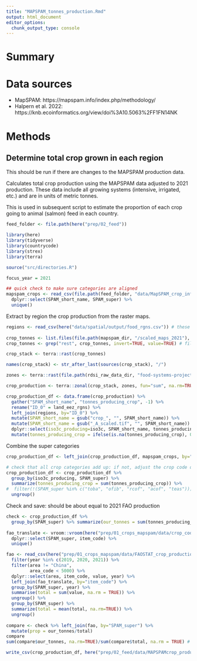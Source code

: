 ```yaml
---
title: "MAPSPAM_tonnes_production.Rmd"
output: html_document
editor_options: 
  chunk_output_type: console
---
```


# Summary

# Data sources

 - MapSPAM: https://mapspam.info/index.php/methodology/ 
 - Halpern et al. 2022: https://knb.ecoinformatics.org/view/doi%3A10.5063%2FF1FN14NK

# Methods

## Determine total crop grown in each region
This should be run if there are changes to the MAPSPAM production data.

Calculates total crop production using the MAPSPAM data adjusted to 2021 production. These data include all growing systems (intensive, irrigated, etc.) and are in units of metric tonnes.

This is used in subsequent script to estimate the proportion of each crop going to animal (salmon) feed in each country.

```r
feed_folder <- file.path(here("prep/02_feed"))

library(here)
library(tidyverse)
library(countrycode)
library(strex)
library(terra)

source("src/directories.R")

focus_year = 2021

## quick check to make sure categories are aligned
mapspam_crops <- read_csv(file.path(feed_folder, "data/MapSPAM_crop_info.csv")) %>% ## this data is from MapSPAM website
  dplyr::select(SPAM_short_name, SPAM_super) %>%
  unique() 


```

Extract by region the crop production from the raster maps.

```r

regions <- read_csv(here("data/spatial/output/food_rgns.csv")) # these are regions originally derived from GADM36 datasets, but I poached them from https://knb.ecoinformatics.org/view/doi%3A10.5063%2FF1FN14NK
 
crop_tonnes <- list.files(file.path(mapspam_dir, "/scaled_maps_2021"), pattern = "_A_scaled.tif", full=TRUE)
crop_tonnes <- grep("rest", crop_tonnes, invert=TRUE, value=TRUE) # filter out "rest" category

crop_stack <- terra::rast(crop_tonnes)

names(crop_stack) <- str_after_last(sources(crop_stack), "/")

zones <- terra::rast(file.path(rdsi_raw_data_dir, "food-systems-project/land_eez_rgns.tif")) # also poached from https://knb.ecoinformatics.org/view/doi%3A10.5063%2FF1FN14NK

crop_production <- terra::zonal(crop_stack, zones, fun="sum", na.rm=TRUE, progress="text")

crop_production_df <- data.frame(crop_production) %>%
  gather("SPAM_short_name", "tonnes_producing_crop", -1) %>%
  rename("ID_0" = land_eez_rgns) %>%
  left_join(regions, by="ID_0") %>%
  mutate(SPAM_short_name = gsub("crop_", "", SPAM_short_name)) %>%
  mutate(SPAM_short_name = gsub("_A_scaled.tif", "", SPAM_short_name)) %>%
  dplyr::select(iso3c_producing=iso3c, SPAM_short_name, tonnes_producing_crop) %>%
  mutate(tonnes_producing_crop = ifelse(is.na(tonnes_producing_crop), 0, tonnes_producing_crop)) # replace NAs with 0

```

Combine the super categories

```r
crop_production_df <- left_join(crop_production_df, mapspam_crops, by="SPAM_short_name") 

# check that all crop categories add up: if not, adjust the crop code datasheet
crop_production_df <- crop_production_df %>%
  group_by(iso3c_producing, SPAM_super) %>%
  summarize(tonnes_producing_crop = sum(tonnes_producing_crop)) %>%
#  filter(!(SPAM_super %in% c("toba", "ofib", "rcof", "acof", "teas"))) %>%
  ungroup()

```

Check and save: should be about equal to 2021 FAO production

```r

check <- crop_production_df %>%
  group_by(SPAM_super) %>% summarize(our_tonnes = sum(tonnes_producing_crop, na.rm=TRUE)) %>% data.frame()
  
fao_translate <- vroom::vroom(here("prep/01_crops_mapspam/data/crop_codes.csv")) %>%
  dplyr::select(SPAM_super, item_code) %>%
  unique()

fao <- read_csv(here("prep/01_crops_mapspam/data/FAOSTAT_crop_production_2010_2021.csv")) %>% 
  filter(year %in% c(2019, 2020, 2021)) %>%
  filter(area != "China",
         area_code < 5000) %>%
  dplyr::select(area, item_code, value, year) %>%
  left_join(fao_translate, by="item_code") %>% 
  group_by(SPAM_super, year) %>%
  summarise(total = sum(value, na.rm = TRUE)) %>%
  ungroup() %>%
  group_by(SPAM_super) %>%
  summarize(total = mean(total, na.rm=TRUE)) %>%
  ungroup()
  
compare <- check %>% left_join(fao, by="SPAM_super") %>%
  mutate(prop = our_tonnes/total)
compare
sum(compare$our_tonnes, na.rm=TRUE)/sum(compare$total, na.rm = TRUE) # teas and rest categories are problematic... everything else looks ok though... I'm gonna be filtering out those anyway... (I think)

write_csv(crop_production_df, here("prep/02_feed/data/MAPSPAMcrop_production.csv"))

```
